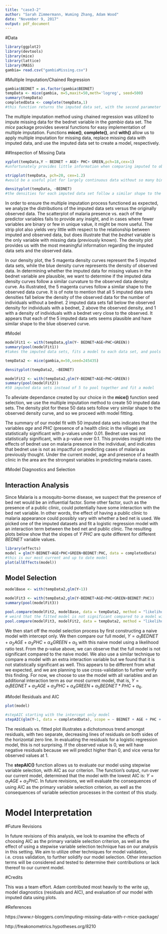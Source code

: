 ```yaml
---
title: "case3-2"
author: "Sarah Zimmermann, Wuming Zhang, Adam Wood"
date: "November 9, 2017"
output: pdf_document
---
```


#Data
```r
library(ggplot2)
library(devtools)
library(mice)
library(lattice)
library(MASS)
gambia= read.csv("gambiaMissing.csv") 
```

#Multiple Imputation/Chained Regression
```r
gambia$BEDNET = as.factor(gambia$BEDNET)
tempData <- mice(gambia, m=5,maxit=50,meth='logreg', seed=500)
summary(tempData)
completedData <- complete(tempData,1)
#this function returns the imputed data set, with the second parameter in the function determining which data set you are returning(the 1st of the 5 imputed data sets in this case)
```
The multiple imputation method using chained regression was utilized to impute missing data for the bednet variable in the *gambia* data set. The $mice$ package provides several functions for easy implementation of multiple imputation. Functions **mice()**, **complete()**, and **with()** allow us to apply multiple imputation for missing data, replace missing data with imputed data, and use the imputed data set to create a model, respectively. 

##Inspection of Missing Data
```r
xyplot(tempData,Y ~ BEDNET + AGE+ PHC+ GREEN,pch=18,cex=1)
#unfortunately provides little information when comparing imputed to observed

stripplot(tempData, pch=20, cex=1.2)
#would be a useful plot for largely continuous data without so many binary or ordinal variables (both Y, PHC and Bednet are binary, and Age and Green only have 4 unique values each)

densityplot(tempData, ~BEDNET)
#the densities for each imputed data set follow a similar shape to the observed density curve
```

In order to ensure the multiple imputation process functioned as expected, we analyze the distributions of the imputed data sets versus the originally observed data. The scatterplot of malaria presence vs. each of the predictor variables fails to provide any insight, and in cases where fewer variables are binary or few in unique value, it might be more useful. The strip plot also yields very little with respect to the relationship between imputed and observed data, but does illustrate that the *bednet* variable is the only variable with missing data (previously known). The density plot provides us with the most meaningful information regarding the imputed data sets and the observed data.

In our density plot, the 5 magenta density curves represent the 5 imputed data sets, while the blue density curve represents the density of observed data. In determining whether the imputed data for missing values in the bednet variable are plausible, we want to determine if the imputed data density curves follow a similar curvature to the observed data density curve. As illustrated, the 5 magenta curves follow a similar shape to the observed data curve. It is of note to mention that all 5 imputed data sets densities fall below the density of the observed data for the number of individuals without a bednet. 2 imputed data sets fall below the observed density for individuals with a bednet, 2 above the observed density, and 1 with a density of individuals with a bednet very close to the observed. It appears that each of the 5 imputed data sets seems plausible and have similar shape to the blue observed curve. 


#Model
```r
modelFit1 <- with(tempData,glm(Y~ BEDNET+AGE+PHC+GREEN))
summary(pool(modelFit1))
#takes the imputed data sets, fits a model to each data set, and pools together results

tempData2 <- mice(gambia,m=50,seed=245435)

densityplot(tempData2, ~BEDNET)

modelFit2 <- with(tempData2,glm(Y~BEDNET+AGE+PHC+GREEN))
summary(pool(modelFit2))
#50 imputed data sets instead of 5 to pool together and fit a model
```
To alleviate dependance created by our choice in the **mice()** function seed selection, we use the multiple imputation method to create 50 imputed data sets. The density plot for these 50 data sets follow very similar shape to the observed density curve, and so we proceed with model fitting. 

The summary of our model fit with 50 imputed data sets indicates that the variables *age* and *PHC* (presence of a health clinic in the village) are statistically significant with p-values under 0.01. Bednet use was not statistically significant, with a p-value over 0.1. This provides insight into the effects of bednet use on malaria presence in the individual, and indicates that bednet use is not as impactful on predicting cases of malaria as previously thought. Under the current model, age and presence of a health clinic in the area are the strongest variables in predicting malaria cases. 


#Model Diagnostics and Selection

## Interaction Analysis

Since Malaria is a mosquito-borne disease, we suspect that the presence of bed net would be an influential factor. Some other factor, such as the presence of a public clinic, could potentially have some interaction with the bed net variable. In other words, the effect of having a public clinic to malaria appearance could possibly vary with whether a bed net is used. We picked one of the imputed datasets and fit a logistic regression model with an interaction term between the bed net and public clinic. The resulting plots below show that the slopes of $Y~PHC$ are quite different for different $BEDNET$ variable values.

```r
library(effects)
model = glm(Y~BEDNET+AGE+PHC+GREEN+BEDNET:PHC, data = completedData)
#this is our most current and up to date model
plot(allEffects(model))
```

## Model Selection
```r
modelBase <- with(tempData2,glm(Y~1))

modelFit3 <- with(tempData2,glm(Y~BEDNET+AGE+PHC+GREEN+BEDNET:PHC))
summary(pool(modelFit3))

pool.compare(modelFit2, modelBase, data = tempData2, method = "likelihood")$pvalue
# weird that the fitted model is not significant compared to a model with only intercept....
pool.compare(modelFit3, modelFit2, data = tempData2, method = "likelihood")$pvalue
```

We then start off the model selection process by first constructing a naive model with intercept only. We then compare our full model, $Y=\alpha_1BEDNET+\alpha_2AGE+\alpha_3PHC+\alpha_4GREEN+\alpha_5$ with this naive model using a likelihood ratio test. From the p-value above, we can observe that the full model is not significant compared to the naive model. We also use a similar technique to compare a model with an extra interaction variable but we found that it is not statistically significant as well. This appears to be different from what we expected, and we are planning to use cross-validation to further verify this finding. For now, we choose to use the model with all variables and an additional interaction term as our most current model, that is, $Y=\alpha_1BEDNET+\alpha_2AGE+\alpha_3PHC+\alpha_4GREEN+\alpha_5BEDNET*PHC+\alpha_6$. 


#Model Residuals and AIC
```r
plot(model)

#stepAIC starting with the intercept only model
stepAIC(glm(Y~1, data = completedData), scope = ~ BEDNET + AGE + PHC + GREEN + BEDNET:PHC)
```
The residuals vs. fitted plot illustrates a dichotomous trend amongst residuals, with two separate, decreasing lines of residuals on both sides of the horizontal zero line. In evaluating the residuals for a logistic regression model, this is not surprising. If the observed value is 0, we will have negative residuals because we will predict higher than 0, and vice versa for observed values at 1. 

The **stepAIC()** function allows us to evaluate our model using stepwise variable selection, with AIC as our criterion. The function's output, run over our current model, determined that the model with the lowest AIC is: $Y=\alpha_1AGE+\alpha_2PHC$. In future revisions, we will evaluate the consequences of using AIC as the primary variable selection criterion, as well as the consequences of variable selection processes in the context of this study. 

# Model Interpretation

#Future Revisions

In future revisions of this analysis, we look to examine the effects of choosing AIC as the primary variable selection criterion, as well as the effect of using a stepwise variable selection technique has on our analysis in this setting. We aim to utilize other techniques for model validation, i.e. cross validation, to further solidify our model selection. Other interaction terms will be considered and tested to determine their contributions or lack thereof to our current model. 

#Credits 

This was a team effort. Adam contributed most heavily to the write up, model diagnostics (residuals and AIC), and evaluation of our model with imputed data using plots. 

#References 

https://www.r-bloggers.com/imputing-missing-data-with-r-mice-package/

http://freakonometrics.hypotheses.org/8210